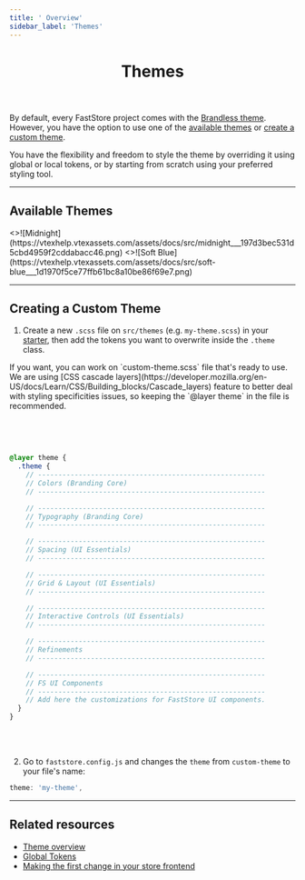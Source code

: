 ```yaml
---
title: ' Overview'
sidebar_label: 'Themes'
---
```


<header className="hero">

# Themes


</header>

By default, every FastStore project comes with the [Brandless theme](/docs/theming-overview#brandless-and-the-theming-structure). However, you have the option to use one of the [available themes](#available-themes) or [create a custom theme](#creating-a-custom-theme).


<Callout type="info" emoji="ℹ️">
  You have the flexibility and freedom to style the theme by overriding it using global or local tokens, or by starting from scratch using your preferred styling tool.
</Callout>

---

## Available Themes


<Cards num={2}>
  <Card image arrow title="Midnight" href="/docs/themes/midnight">
    <>![Midnight](https://vtexhelp.vtexassets.com/assets/docs/src/midnight___197d3bec531d5cbd4959f2cddabacc46.png)</>
  </Card>
  <Card image arrow title="Soft Blue" href="/docs/themes/soft-blue">
    <>![Soft Blue](https://vtexhelp.vtexassets.com/assets/docs/src/soft-blue___1d1970f5ce77ffb61bc8a10be86f69e7.png)</>
  </Card>
</Cards>


---

## Creating a Custom Theme

1. Create a new `.scss` file on `src/themes` (e.g. `my-theme.scss`) in your [starter](https://github.com/vtex-sites/starter.store), then add the tokens you want to overwrite inside the `.theme` class.

<Callout type="info" emoji="ℹ️">
 If you want, you can work on `custom-theme.scss` file that's ready to use. We are using [CSS cascade layers](https://developer.mozilla.org/en-US/docs/Learn/CSS/Building_blocks/Cascade_layers) feature to better deal with styling specificities issues, so keeping the `@layer theme` in the file is recommended.
</Callout>

<br></br>

```scss filename="src/themes/my-theme.scss" copy

@layer theme {
  .theme {
    // --------------------------------------------------------
    // Colors (Branding Core)
    // --------------------------------------------------------

    // --------------------------------------------------------
    // Typography (Branding Core)
    // --------------------------------------------------------

    // --------------------------------------------------------
    // Spacing (UI Essentials)
    // --------------------------------------------------------

    // --------------------------------------------------------
    // Grid & Layout (UI Essentials)
    // --------------------------------------------------------

    // --------------------------------------------------------
    // Interactive Controls (UI Essentials)
    // --------------------------------------------------------

    // --------------------------------------------------------
    // Refinements
    // --------------------------------------------------------

    // --------------------------------------------------------
    // FS UI Components
    // --------------------------------------------------------
    // Add here the customizations for FastStore UI components.
  }
}
```
<br></br>

2. Go to `faststore.config.js` and changes the `theme` from `custom-theme` to your file's name:

```js filename="faststore.config.js"
theme: 'my-theme',
```
---

 ## Related resources

 - [Theme overview](/docs/theming-overview)
 - [Global Tokens](/docs/global-tokens/overview)
 - [Making the first change in your store frontend](/docs/getting-started/2-setting-up-the-project#step-3-making-the-first-change-in-your-store-frontend)
